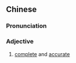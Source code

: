 {{also|翔实}}
==Chinese==
{{zh-forms|s=翔实|alt=詳實}}

===Pronunciation===
{{zh-pron
|m=xiángshí
|c=coeng4 sat6
|mn=qz,xm:siông-si̍t/zz:siâng-si̍t
|cat=a
}}

===Adjective===
{{zh-adj}}

# [[complete]] and [[accurate]]